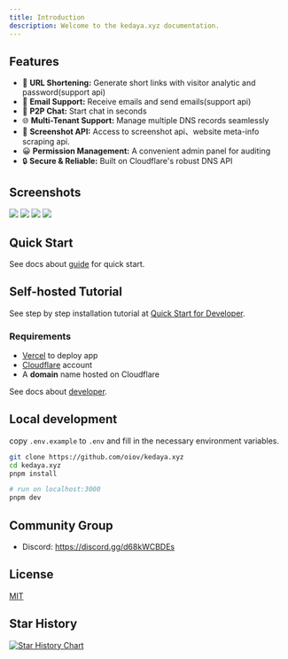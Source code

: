 ```yaml
---
title: Introduction
description: Welcome to the kedaya.xyz documentation.
---
```


## Features

- 🔗 **URL Shortening:** Generate short links with visitor analytic and password(support api)
- 📮 **Email Support:** Receive emails and send emails(support api)
- 💬 **P2P Chat:** Start chat in seconds
- 🌐 **Multi-Tenant Support:** Manage multiple DNS records seamlessly
- 📸 **Screenshot API:** Access to screenshot api、website meta-info scraping api.
- 😀 **Permission Management:** A convenient admin panel for auditing
- 🔒 **Secure & Reliable:** Built on Cloudflare's robust DNS API

## Screenshots

<img className="rounded-xl border mt-4 md:rounded-lg shadow-md" src="/_static/images/light-preview.png"/>

<img className="rounded-xl border mt-4 md:rounded-lg shadow-md" src="/_static/images/example_02.png"/>

<img className="rounded-xl border mt-4 md:rounded-lg shadow-md" src="/_static/images/example_01.png"/>

<img className="rounded-xl border mt-4 md:rounded-lg shadow-md" src="/_static/images/example_03.png"/>

## Quick Start

See docs about [guide](/docs/quick-start) for quick start.

## Self-hosted Tutorial

See step by step installation tutorial at [Quick Start for Developer](https://kedaya.xyz/docs/developer/quick-start).

### Requirements

- [Vercel](https://vercel.com) to deploy app
- [Cloudflare](https://dash.cloudflare.com/) account  
- A **domain** name hosted on Cloudflare

See docs about [developer](/docs/developer/installation).

## Local development

copy `.env.example` to `.env` and fill in the necessary environment variables.

```bash
git clone https://github.com/oiov/kedaya.xyz
cd kedaya.xyz
pnpm install

# run on localhost:3000
pnpm dev
```

## Community Group

- Discord: https://discord.gg/d68kWCBDEs

## License

[MIT](https://github.com/oiov/kedaya.xyz/LICENSE.md)

## Star History

[![Star History Chart](https://api.star-history.com/svg?repos=oiov/kedaya.xyz&type=Date)](https://star-history.com/#oiov/kedaya.xyz&Date)
